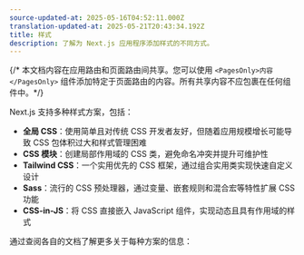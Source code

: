 ```yaml
---
source-updated-at: 2025-05-16T04:52:11.000Z
translation-updated-at: 2025-05-21T20:43:34.192Z
title: 样式
description: 了解为 Next.js 应用程序添加样式的不同方式。
---
```


{/* 本文档内容在应用路由和页面路由间共享。您可以使用 `<PagesOnly>内容</PagesOnly>` 组件添加特定于页面路由的内容。所有共享内容不应包裹在任何组件中。*/}

Next.js 支持多种样式方案，包括：

- **全局 CSS**：使用简单且对传统 CSS 开发者友好，但随着应用规模增长可能导致 CSS 包体积过大和样式管理困难
- **CSS 模块**：创建局部作用域的 CSS 类，避免命名冲突并提升可维护性
- **Tailwind CSS**：一个实用优先的 CSS 框架，通过组合实用类实现快速自定义设计
- **Sass**：流行的 CSS 预处理器，通过变量、嵌套规则和混合宏等特性扩展 CSS 功能
- **CSS-in-JS**：将 CSS 直接嵌入 JavaScript 组件，实现动态且具有作用域的样式

通过查阅各自的文档了解更多关于每种方案的信息：